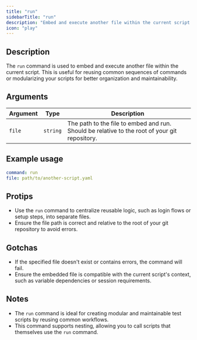 ```yaml
---
title: "run"
sidebarTitle: "run"
description: "Embed and execute another file within the current script."
icon: "play"
---
```


## Description
The `run` command is used to embed and execute another file within the current script. This is useful for reusing common sequences of commands or modularizing your scripts for better organization and maintainability.

## Arguments
| Argument | Type     | Description                                                                 |
|----------|----------|-----------------------------------------------------------------------------|
| `file`   | `string` | The path to the file to embed and run. Should be relative to the root of your git repository. |

## Example usage
```yaml
command: run
file: path/to/another-script.yaml
```

## Protips
- Use the `run` command to centralize reusable logic, such as login flows or setup steps, into separate files.
- Ensure the file path is correct and relative to the root of your git repository to avoid errors.

## Gotchas
- If the specified file doesn't exist or contains errors, the command will fail.
- Ensure the embedded file is compatible with the current script's context, such as variable dependencies or session requirements.

## Notes
- The `run` command is ideal for creating modular and maintainable test scripts by reusing common workflows.
- This command supports nesting, allowing you to call scripts that themselves use the `run` command.
